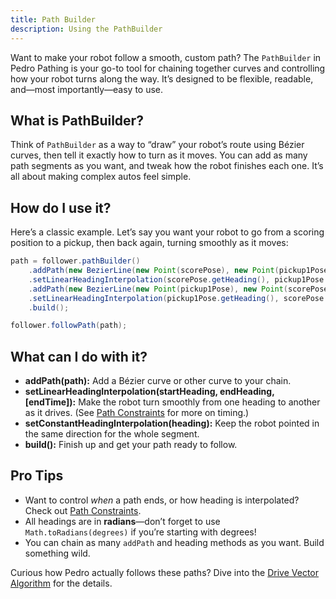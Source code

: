 ```yaml
---
title: Path Builder
description: Using the PathBuilder
---
```



Want to make your robot follow a smooth, custom path? The `PathBuilder` in Pedro Pathing is your go-to tool for chaining together curves and controlling how your robot turns along the way. It’s designed to be flexible, readable, and—most importantly—easy to use.

## What is PathBuilder?

Think of `PathBuilder` as a way to “draw” your robot’s route using Bézier curves, then tell it exactly how to turn as it moves. You can add as many path segments as you want, and tweak how the robot finishes each one. It’s all about making complex autos feel simple.

## How do I use it?

Here’s a classic example. Let’s say you want your robot to go from a scoring position to a pickup, then back again, turning smoothly as it moves:

```java
path = follower.pathBuilder()
    .addPath(new BezierLine(new Point(scorePose), new Point(pickup1Pose)))
    .setLinearHeadingInterpolation(scorePose.getHeading(), pickup1Pose.getHeading())
    .addPath(new BezierLine(new Point(pickup1Pose), new Point(scorePose)))
    .setLinearHeadingInterpolation(pickup1Pose.getHeading(), scorePose.getHeading())
    .build();

follower.followPath(path);
```

## What can I do with it?

- **addPath(path):** Add a Bézier curve or other curve to your chain.
- **setLinearHeadingInterpolation(startHeading, endHeading, [endTime]):** Make the robot turn smoothly from one heading to another as it drives. (See [Path Constraints](/docs/pathing/(reference)/constraints) for more on timing.)
- **setConstantHeadingInterpolation(heading):** Keep the robot pointed in the same direction for the whole segment.
- **build():** Finish up and get your path ready to follow.

## Pro Tips

- Want to control *when* a path ends, or how heading is interpolated? Check out [Path Constraints](/docs/pathing/(reference)/constraints).
- All headings are in **radians**—don’t forget to use `Math.toRadians(degrees)` if you’re starting with degrees!
- You can chain as many `addPath` and heading methods as you want. Build something wild.

Curious how Pedro actually follows these paths? Dive into the [Drive Vector Algorithm](/docs/pathing/(reference)/drive-vector-algorithm) for the details.